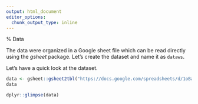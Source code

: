 ```yaml
---
output: html_document
editor_options: 
  chunk_output_type: inline
---
```

% Data



The data were organized in a Google sheet file which can be read directly using the *gsheet* package. Let's create the dataset and name it as `dataws`. 

Let's have a quick look at the dataset.

```r
data <- gsheet::gsheet2tbl("https://docs.google.com/spreadsheets/d/1oBa_OIko04157D0-Z0tV7dN8BJxq9fAjEfbOkoSKy5s/edit?usp=sharing", sheetid = "all-data")
data

```


```r
dplyr::glimpse(data)

```
